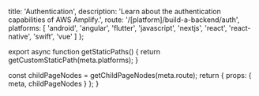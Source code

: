 
  title: 'Authentication',
  description: 'Learn about the authentication capabilities of AWS Amplify.',
  route: '/[platform]/build-a-backend/auth',
  platforms: [
    'android',
    'angular',
    'flutter',
    'javascript',
    'nextjs',
    'react',
    'react-native',
    'swift',
    'vue'
  ]
};

export async function getStaticPaths() {
  return getCustomStaticPath(meta.platforms);
}

  const childPageNodes = getChildPageNodes(meta.route);
  return {
    props: {
      meta,
      childPageNodes
    }
  };
}

<Overview childPageNodes={props.childPageNodes} />
